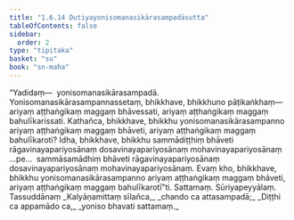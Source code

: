 ```yaml
---
title: "1.6.14 Dutiyayonisomanasikārasampadāsutta"
tableOfContents: false
sidebar:
  order: 2
type: "tipitaka"
basket: "su"
book: "sn-maha"
---
```



<DynamicBreadcrumb />

<Division number="62" book="sn-maha" bookNo="14" page="25">

<Paragraph number="165" book="sn-maha">
“Yadidaṃ—  yonisomanasikārasampadā. Yonisomanasikārasampannassetaṃ, bhikkhave, bhikkhuno pāṭikaṅkhaṃ—  ariyaṃ aṭṭhaṅgikaṃ maggaṃ bhāvessati, ariyaṃ aṭṭhaṅgikaṃ maggaṃ bahulīkarissati. Kathañca, bhikkhave, bhikkhu yonisomanasikārasampanno ariyaṃ aṭṭhaṅgikaṃ maggaṃ bhāveti, ariyaṃ aṭṭhaṅgikaṃ maggaṃ bahulīkaroti? Idha, bhikkhave, bhikkhu sammādiṭṭhiṃ bhāveti rāgavinayapariyosānaṃ dosavinayapariyosānaṃ mohavinayapariyosānaṃ …pe…  sammāsamādhiṃ bhāveti rāgavinayapariyosānaṃ dosavinayapariyosānaṃ mohavinayapariyosānaṃ. Evaṃ kho, bhikkhave, bhikkhu yonisomanasikārasampanno ariyaṃ aṭṭhaṅgikaṃ maggaṃ bhāveti, ariyaṃ aṭṭhaṅgikaṃ maggaṃ bahulīkarotī”ti.

</Paragraph>
</Division>

<Paragraph number="166" type="center" book="sn-maha">
Sattamaṃ.



</Paragraph>

<Paragraph number="167" type="center" book="sn-maha">
Sūriyapeyyālaṃ.



</Paragraph>

<Paragraph number="168" type="center" book="sn-maha">
Tassuddānaṃ


</Paragraph>

<Paragraph number="169" type="verses" book="sn-maha">
_Kalyāṇamittaṃ sīlañca,_  
_chando ca attasampadā;_  
_Diṭṭhi ca appamādo ca,_  
_yoniso bhavati sattamaṃ._
</Paragraph>